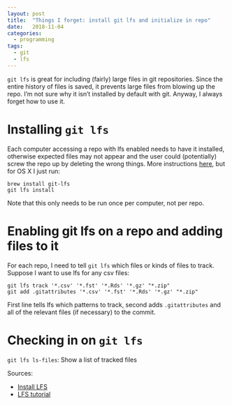 ```yaml
---
layout: post
title:  "Things I forget: install git lfs and initialize in repo"
date:   2018-11-04
categories:
  - programming
tags:
  - git
  - lfs
---
```


`git lfs` is great for including (fairly) large files in git repositories. Since the entire history of files is saved, it prevents large files from blowing up the repo. I'm not sure why it isn't installed by default with git. Anyway, I always forget how to use it.

# Installing `git lfs`

Each computer accessing a repo with lfs enabled needs to have it installed, otherwise expected files may not appear and the user could (potentially) screw the repo up by deleting the wrong things. More instructions [here](https://help.github.com/articles/installing-git-large-file-storage/), but for OS X I just run:

    brew install git-lfs
    git lfs install
    
Note that this only needs to be run once per computer, not per repo.

# Enabling git lfs on a repo and adding files to it

For each repo, I need to tell `git lfs` which files or kinds of files to track. Suppose I want to use lfs for any csv files:

    git lfs track '*.csv' '*.fst' '*.Rds' '*.gz' "*.zip"
    git add .gitattributes '*.csv' '*.fst' '*.Rds' '*.gz' "*.zip"
    
First line tells lfs which patterns to track, second adds `.gitattributes` and all of the relevant files (if necessary) to the commit.

# Checking in on `git lfs`

`git lfs ls-files`: Show a list of tracked files


Sources:

- [Install LFS](https://help.github.com/articles/installing-git-large-file-storage/)
- [LFS tutorial](https://github.com/git-lfs/git-lfs/wiki/Tutorial)